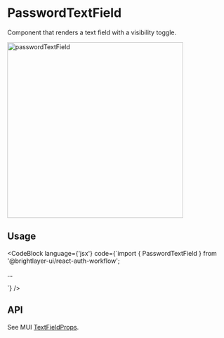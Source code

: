 
# PasswordTextField

Component that renders a text field with a visibility toggle.

<img width="400" alt="passwordTextField" src={passwordTextField} />

## Usage

<CodeBlock
    language={'jsx'}
    code={`import { PasswordTextField } from '@brightlayer-ui/react-auth-workflow';

...

<PasswordTextField/>`}
/>

## API

See MUI [TextFieldProps](https://mui.com/components/text-fields/).
